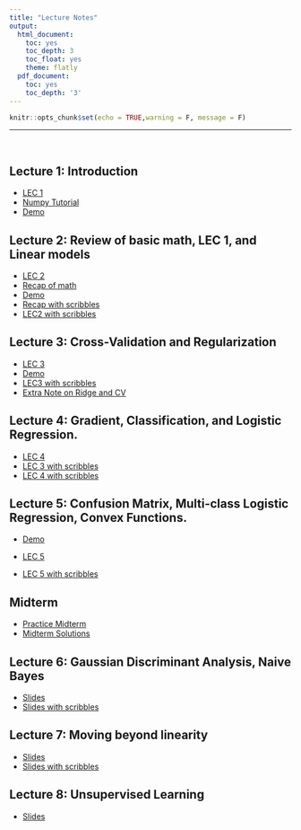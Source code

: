 ```yaml
---
title: "Lecture Notes"
output:
  html_document:
    toc: yes
    toc_depth: 3
    toc_float: yes
    theme: flatly
  pdf_document:
    toc: yes
    toc_depth: '3'
---
```


```r
knitr::opts_chunk$set(echo = TRUE,warning = F, message = F)
```

******

<br>

## Lecture 1: Introduction


* [LEC 1](https://drive.google.com/file/d/1m1PGB40786SMP11YB0vgevaig-SGLEMP/view?usp=sharing)
* [Numpy Tutorial](https://drive.google.com/file/d/14TOP0Q0YrVJ2vpIrdmwzgs0DF3WpmRLV/view?usp=sharing)
* [Demo](https://drive.google.com/file/d/1_6vH0BfXkpMPNQs08HKwzidMI7-Vc6QW/view?usp=sharing) 

## Lecture 2: Review of basic math, LEC 1, and Linear models

* [LEC 2](https://drive.google.com/file/d/1oJ_VoaD2M3bTUNHtpCS9qYzFn-wch120/view?usp=sharing)
* [Recap of math](https://drive.google.com/file/d/1wE6bd-cW_2OIQ8umrqAGf9bK1tsy3nCu/view?usp=sharing)
* [Demo](https://drive.google.com/file/d/1Qxpm6-1ILLryQsMjwrrx9IdMz9zhhTZU/view?usp=sharing)
* [Recap with scribbles](https://drive.google.com/file/d/1aRZXY3pgEjO8dgnOoCD7YkbGdMNuX7DW/view?usp=sharing)
* [LEC2 with scribbles](https://drive.google.com/file/d/1JIX7n1nd3rxkgWKkAxuDayPaI4n7gETu/view?usp=sharing)


## Lecture 3: Cross-Validation and Regularization

* [LEC 3](https://drive.google.com/file/d/1NUpSaUxjgvG1qqIa0US5lNz5uJJl0Pk8/view?usp=sharing)
* [Demo](https://drive.google.com/file/d/1pgQr9v6HA01KY7y26c7u4x_l-PwUP-Ph/view?usp=sharing)
* [LEC3 with scribbles](https://drive.google.com/file/d/1oAk6vl1ZDAjxWRF0KzHmmPU_zfr-sqdV/view?usp=sharing)
* [Extra Note on Ridge and CV](https://drive.google.com/file/d/1Y2EiKZALKZZdF_0-xHnNvfXgXAOBxoFe/view?usp=sharing)


## Lecture 4: Gradient, Classification, and Logistic Regression.

* [LEC 4](https://drive.google.com/file/d/1411tM95gBqrcTXhw3q09Xfm8vNhvDii6/view?usp=sharing)
* [LEC 3 with scribbles](https://drive.google.com/file/d/10UKKiCk0jLE3KCdglevu30n63UyJizMa/view?usp=sharing) 
* [LEC 4 with scribbles](https://drive.google.com/file/d/1TasfQOyI86cXY2Not_PkwslJvY47F4Rj/view?usp=sharing)


## Lecture 5: Confusion Matrix, Multi-class Logistic Regression,  Convex Functions.
<!-- ## Lecture 5: Limit Theorems -->

* [Demo](https://drive.google.com/file/d/1U2jTqfsJj1idw596W-jWVEjK4nWSkaFg/view?usp=sharing)

* [LEC 5](https://drive.google.com/file/d/1g1qUMsK6K062foyaGMslwbQpuLBdlc4n/view?usp=sharing)  

* [LEC 5 with scribbles](https://drive.google.com/file/d/1VE99B-7nToY1GFZuL8NuW_wXOyPZItyW/view?usp=sharing)

## Midterm 

* [Practice Midterm](https://drive.google.com/file/d/1_b7UemW09D66H_k9iAjQuD1cnyMATULy/view?usp=sharing)
* [Midterm Solutions](https://drive.google.com/file/d/1nKMH9Sqye7br4nFRA-gOR8EuXTOrGpCL/view?usp=sharing)

## Lecture 6: Gaussian Discriminant Analysis, Naive Bayes

* [Slides](https://drive.google.com/file/d/1idN7XG-J9UTRhtULkEhAQgn0MsYGwQwW/view?usp=sharing)
* [Slides with scribbles](https://drive.google.com/file/d/1Qzmq92NZ2WJdtcwaqpNIuaIvhC157b_-/view?usp=sharing)
 
## Lecture 7: Moving beyond linearity 

* [Slides](https://drive.google.com/file/d/1pOoEYA8ZI3Mkjr3YgMEiR4xoCWLUPr-4/view?usp=sharings)
* [Slides with scribbles](https://drive.google.com/file/d/1SR87tsmueDnqF5fivoN-7rnbgM-JQZuV/view?usp=sharing)

## Lecture 8: Unsupervised Learning

* [Slides](https://drive.google.com/file/d/1-atp3B1fyhHFVzhbjM3WC0MjXZfGnF-a/view?usp=sharing)

<!-- ## Lecture 7: Review -->

<!-- * [Slides](https://drive.google.com/file/d/1P4MO7-UTRKYp0QHolKJjG6g8TaVoM1jO/view?usp=sharing) -->

<!-- * [Slides with scribbles](https://drive.google.com/file/d/1pDwHDEoQfbNpD5OJb5MSOn6bw5LeZphB/view?usp=sharing) -->

<!-- * [Practice problems solutions](https://drive.google.com/file/d/1ZnWW0smCG_FLajO57o7VPbXVnn7HBpbY/view?usp=sharing) -->

<!-- ## Lecture 8: Nonparametric Inference -->

<!-- * [Slides](https://drive.google.com/file/d/1C1txT_EBAjdq9rwX-6N-GOB2vo4DS_za/view?usp=sharing) -->

<!-- * [Slides with scribbles](https://drive.google.com/file/d/1U_mR2KELhQy4Ch7QRO4yf-tXqraPz_yb/view?usp=sharing) -->

<!-- * [Final Project](https://drive.google.com/file/d/1i8XChf0KLUPSS7IvGOKLSCv9mLbG0xGO/view?usp=sharing) -->

<!-- * [Final Project with scribbles](https://drive.google.com/file/d/1zxCdNsPhX7yS6DQWzZrmJMQxdU88B1AB/view?usp=sharing) -->


<!-- ## Lecture 9: Parametric Inference -->

<!-- * [Slides](https://drive.google.com/file/d/1b1UfRKBuA1NHHfvy93BqnCo1ezRzY8Pb/view?usp=sharing) -->

<!-- * [Slides with scribbles](https://drive.google.com/file/d/1mFBx7YhH76CWYVUlzr75_qT9DGtF8kE9/view?usp=sharing) -->


<!-- ## Lecture 10: MLE Asymptotics -->

<!-- * [Slides](https://drive.google.com/file/d/1DtU34x9yXoCzndl_vBi6fsRsE9O64JPX/view?usp=sharing) -->
